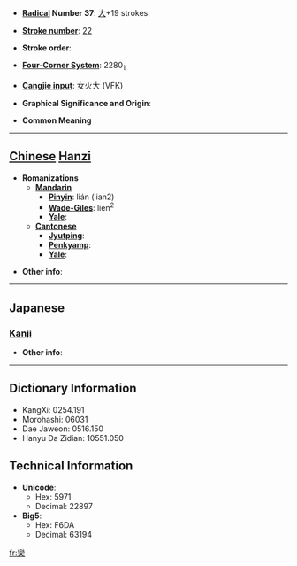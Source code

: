 * '''[[Wiktionary:Chinese radical index| Radical]] Number 37''': [[Wiktionary:Chinese radical index 大|大]]+19 strokes

* '''[[Wiktionary:Chinese total strokes index|Stroke number]]''': [[Wiktionary:Chinese total strokes index 22|22]]

* '''Stroke order''': 

* '''[[Wiktionary:Chinese four corner index|Four-Corner System]]''': 2280<sub>1</sub>

* '''[[Wiktionary:Chinese Cangjie index|Cangjie input]]''': 女火大 (VFK)

* '''Graphical Significance and Origin''': 

* '''Common Meaning'''

----

== [[Chinese]] [[Hanzi]] ==

* '''Romanizations'''
** '''[[Mandarin]]'''
*** '''[[Pinyin]]''': lián (lian2)
*** '''[[Wade-Giles]]''': lien<sup>2</sup>
*** '''[[Yale]]''': 
** '''[[Cantonese]]'''
*** '''[[Jyutping]]''':
*** '''[[Penkyamp]]''': 
*** '''[[Yale]]''': 

* '''Other info''': 

----

==Japanese==
===[[Kanji]]===
{{kanji|on readings=[[れん]] (ren)
|kun readings=[[よじる]] (yojiru)
}}

* '''Other info''':  

----

== Dictionary Information ==

* KangXi: 0254.191
* Morohashi: 06031
* Dae Jaweon: 0516.150
* Hanyu Da Zidian: 10551.050

== Technical Information ==

* '''Unicode''':
** Hex: 5971
** Decimal: 22897
* '''Big5''':
** Hex: F6DA
** Decimal: 63194

[[fr:奱]]